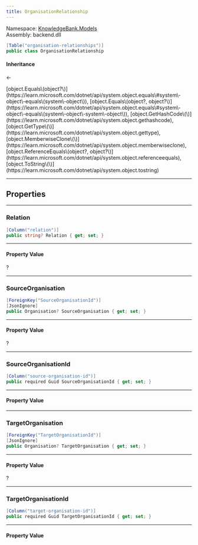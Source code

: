 ```yaml
---
title: OrganisationRelationship
---
```



Namespace: <a href='../Models'>KnowledgeBank.Models</a>  
Assembly: backend.dll  

```csharp
[Table("organisation-relationships")]
public class OrganisationRelationship
```

#### Inheritance

<a href='https://learn.microsoft.com/dotnet/api/system.object' target='_blank' className="no-underline text-inherit hover:text-inherit inline"><CSharpType type='object' /></a> ← <a href='' target='_self' className="no-underline text-inherit hover:text-inherit inline"><CSharpType type='OrganisationRelationship' /></a>



<CollapsibleInherited title='Show Inherited Members (7)'>
[object.Equals\(object?\)](https://learn.microsoft.com/dotnet/api/system.object.equals\#system\-object\-equals\(system\-object\)), 
[object.Equals\(object?, object?\)](https://learn.microsoft.com/dotnet/api/system.object.equals\#system\-object\-equals\(system\-object\-system\-object\)), 
[object.GetHashCode\(\)](https://learn.microsoft.com/dotnet/api/system.object.gethashcode), 
[object.GetType\(\)](https://learn.microsoft.com/dotnet/api/system.object.gettype), 
[object.MemberwiseClone\(\)](https://learn.microsoft.com/dotnet/api/system.object.memberwiseclone), 
[object.ReferenceEquals\(object?, object?\)](https://learn.microsoft.com/dotnet/api/system.object.referenceequals), 
[object.ToString\(\)](https://learn.microsoft.com/dotnet/api/system.object.tostring)
</CollapsibleInherited>

---
## Properties

---
###  Relation

```csharp
[Column("relation")]
public string? Relation { get; set; }
```

---
#### Property Value

 <a href='https://learn.microsoft.com/dotnet/api/system.string' target='_blank' className="no-underline text-inherit hover:text-inherit inline"><CSharpType type='string' /></a>?

---
###  SourceOrganisation

```csharp
[ForeignKey("SourceOrganisationId")]
[JsonIgnore]
public Organisation? SourceOrganisation { get; set; }
```

---
#### Property Value

 <a href='Organisation' target='_self' className="no-underline text-inherit hover:text-inherit inline"><CSharpType type='Organisation' /></a>?

---
###  SourceOrganisationId

```csharp
[Column("source-organisation-id")]
public required Guid SourceOrganisationId { get; set; }
```

---
#### Property Value

 <a href='https://learn.microsoft.com/dotnet/api/system.guid' target='_blank' className="no-underline text-inherit hover:text-inherit inline"><CSharpType type='Guid' /></a>

---
###  TargetOrganisation

```csharp
[ForeignKey("TargetOrganisationId")]
[JsonIgnore]
public Organisation? TargetOrganisation { get; set; }
```

---
#### Property Value

 <a href='Organisation' target='_self' className="no-underline text-inherit hover:text-inherit inline"><CSharpType type='Organisation' /></a>?

---
###  TargetOrganisationId

```csharp
[Column("target-organisation-id")]
public required Guid TargetOrganisationId { get; set; }
```

---
#### Property Value

 <a href='https://learn.microsoft.com/dotnet/api/system.guid' target='_blank' className="no-underline text-inherit hover:text-inherit inline"><CSharpType type='Guid' /></a>

